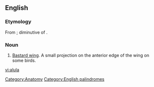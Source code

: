 ==English==

===Etymology===
From {{L.}}; diminutive of {{term|ala||wing}}.

===Noun===
{{wikipedia}}
{{en-noun|alulae}}

# [[bastard wing|Bastard wing]]. A small projection on the anterior edge of the wing on some birds.

[[Category:Anatomy]]
[[Category:English palindromes]]

[[vi:alula]]
